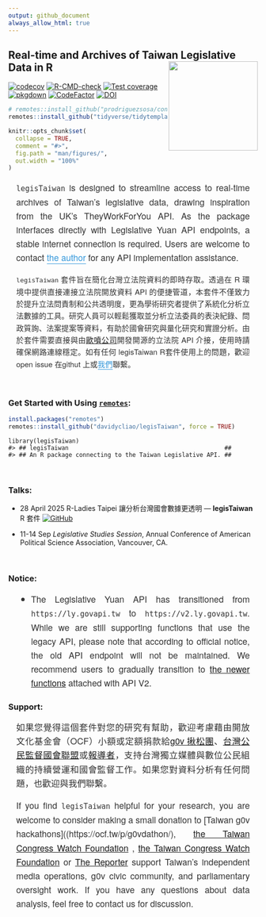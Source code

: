 ```yaml
---
output: github_document
always_allow_html: true
---
```



<!-- README.md is generated from README.Rmd. Please edit that file -->

## Real-time and Archives of Taiwan Legislative Data in R <img src="man/figures/logo.png" align="right" width="180"/>

<!-- badges: start -->

[![codecov](https://codecov.io/gh/davidycliao/legisTaiwan/branch/master/graph/badge.svg?token=HVVTCOE90D)](https://codecov.io/gh/davidycliao/legisTaiwan)
[![R-CMD-check](https://github.com/davidycliao/legisTaiwan/actions/workflows/R-CMD-check.yaml/badge.svg)](https://github.com/davidycliao/legisTaiwan/actions/workflows/R-CMD-check.yaml)
[![Test
coverage](https://github.com/davidycliao/legisTaiwan/actions/workflows/test-coverage.yaml/badge.svg)](https://github.com/davidycliao/legisTaiwan/actions/workflows/test-coverage.yaml)
[![pkgdown](https://github.com/davidycliao/legisTaiwan/actions/workflows/pkgdown.yaml/badge.svg)](https://github.com/davidycliao/legisTaiwan/actions/workflows/pkgdown.yaml)
[![CodeFactor](https://www.codefactor.io/repository/github/davidycliao/legistaiwan/badge)](https://www.codefactor.io/repository/github/davidycliao/legistaiwan)
[![DOI](https://zenodo.org/badge/DOI/10.5281/zenodo.7633962.svg)](https://doi.org/10.5281/zenodo.7633962)
<!-- badges: end -->



```r
# remotes::install_github("prodriguezsosa/conText", force = TRUE)
remotes::install_github("tidyverse/tidytemplate", force = TRUE)
```



```r
knitr::opts_chunk$set(
  collapse = TRUE,
  comment = "#>",
  fig.path = "man/figures/",
  out.width = "100%"
)
```



<div style="text-align: justify; font-size: 1.1rem; line-height: 1.6; color: #333; max-width: 800px; margin: 1rem auto; padding: 0 1rem; font-family: 'Helvetica Neue', Arial, sans-serif;">
`legisTaiwan` is designed to streamline access to real-time archives of Taiwan's legislative data, drawing inspiration from the UK's TheyWorkForYou API. As the package interfaces directly with Legislative Yuan API endpoints, a stable internet connection is required. Users are welcome to contact <a href="https://davidycliao.github.io" style="color: #3498db; text-decoration: none; border-bottom: 1px solid #3498db;">the author</a> for any API implementation assistance.
</div>


<div style="text-align: justify; font-size: 0.95rem; line-height: 1.6; color: #333; max-width: 800px; margin: 1rem auto; padding: 0 1rem; font-family: 'Helvetica Neue', Arial, sans-serif;">
`legisTaiwan` 套件旨在簡化台灣立法院資料的即時存取。透過在 R 環境中提供直接連接立法院開放資料 API 的便捷管道，本套件不僅致力於提升立法問責制和公共透明度，更為學術研究者提供了系統化分析立法數據的工具。研究人員可以輕鬆獲取並分析立法委員的表決紀錄、問政質詢、法案提案等資料，有助於國會研究與量化研究和實證分析。由於套件需要直接與由[歐噴公司](https://openfun.tw/#works)開發開源的立法院 API 介接，使用時請確保網路連線穩定。如有任何 legisTaiwan R套件使用上的問題，歡迎open issue 在githut 上或<a href="https://davidycliao.github.io" style="color: #3498db; text-decoration: none; border-bottom: 1px solid #3498db;">我們</a>聯繫。
</div>

<br>




### Get Started with Using [`remotes`](https://github.com/r-lib/remotes):

``` r
install.packages("remotes")
remotes::install_github("davidycliao/legisTaiwan", force = TRUE)
```

```
library(legisTaiwan)
#> ## legisTaiwan                                            ##
#> ## An R package connecting to the Taiwan Legislative API. ##
```



<br>


### Talks:  

- 28 April 2025 R-Ladies Taipei 讓分析台灣國會數據更透明 — __legisTaiwan__ R 套件 [![GitHub](https://img.shields.io/badge/GitHub-181717?style=for-the-badge&logo=github&logoColor=white)](https://github.com/davidycliao/r-ladies-tpe-legistaiwan?tab=readme-ov-file)


- 11-14 Sep _Legislative Studies Session_, Annual Conference of American Political Science Association, Vancouver, CA. 

<br>


### Notice:

<div style="text-align: justify; font-size: 1.1rem; line-height: 1.6; color: #333; max-width: 800px; margin: 1rem auto; padding: 0 1rem; font-family: 'Helvetica Neue', Arial, sans-serif;">

- The Legislative Yuan API has transitioned from `https://ly.govapi.tw` to `https://v2.ly.govapi.tw`. While we are still supporting functions that use the legacy API, please note that according to official notice, the old API endpoint will not be maintained. We recommend users to gradually transition to [the newer functions]() attached with API V2.


</div>



### Support:

<div style="text-align: justify; font-size: 1.1rem; line-height: 1.6; color: #333; max-width: 800px; margin: 1rem auto; padding: 0 1rem; font-family: 'Helvetica Neue', Arial, sans-serif;">

如果您覺得這個套件對您的研究有幫助，歡迎考慮藉由開放文化基金會（OCF）小額或定額捐款給[g0v 揪松團](https://ocf.tw/p/g0vdathon/)、[台灣公民監督國會聯盟](https://ccw.org.tw/donation)或[報導者](https://support.twreporter.org)，支持台灣獨立媒體與數位公民組織的持續營運和國會監督工作。如果您對資料分析有任何問題，也歡迎與我們聯繫。

If you find `legisTaiwan` helpful for your research, you are welcome to consider making a small donation to [Taiwan g0v hackathons]((https://ocf.tw/p/g0vdathon/), [the Taiwan Congress Watch Foundation](https://ccw.org.tw/donation) ,  [the Taiwan Congress Watch Foundation](https://ccw.org.tw/donation) or [The Reporter](https://support.twreporter.org)  support Taiwan's independent media operations, g0v civic community, and parliamentary oversight work. If you have any questions about data analysis, feel free to contact us for discussion.</div><br>
 
